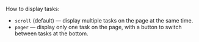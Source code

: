 How to display tasks:

- `scroll` (default) — display multiple tasks on the page at the same time.
- `pager` — display only one task on the page, with a button to switch between tasks at the bottom.